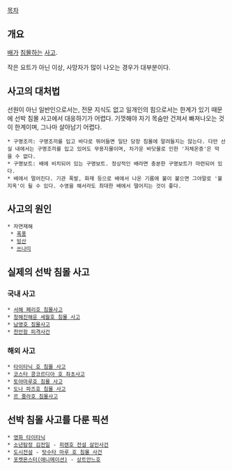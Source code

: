 [[목차]]
== 개요 ==
[[배]]가 [[침몰]]하는 [[사고]].

작은 요트가 아닌 이상, 사망자가 많이 나오는 경우가 대부분이다.

== 사고의 대처법 ==
선원이 아닌 일반인으로서는, 전문 지식도 없고 일개인의 힘으로서는 한계가 있기 때문에 선박 침몰 사고에서 대응하기가 어렵다. 기껏해야 자기 목숨만 건져서 빠져나오는 것이 한계이며, 그나마 살아남기 어렵다.

 * 구명조끼: 구명조끼를 입고 바다로 뛰어들면 일단 당장 침몰에 말려들지는 않는다. 다만 선실 내에서는 구명조끼를 입고 있어도 무용지물이며, 차가운 바닷물로 인한 '저체온증'은 막을 수 없다.
 * 구명보트: 배에 비치되어 있는 구명보트. 정상적인 배라면 충분한 구명보트가 마련되어 있다.
 * 배에서 멀어진다. 기관 폭발, 화재 등으로 배에서 나온 기름에 불이 붙으면 그야말로 '불지옥'이 될 수 있다. 수영을 해서라도 최대한 배에서 떨어지는 것이 좋다.

== 사고의 원인 ==
 * 자연재해
  * [[폭풍]]
  * [[빙산]]
  * [[쓰나미]]

== 실제의 선박 침몰 사고 ==
=== 국내 사고 ===
 * [[서해 페리호 침몰사고]]
 * [[청해진해운 세월호 침몰 사고]]
 * [[남영호 침몰사고]] 
 * [[천안함 피격사건]]

=== 해외 사고 ===
 * [[타이타닉|타이타닉 호 침몰 사고]]
 * [[코스타 콩코르디아 호 좌초사고]]
 * [[토야마루|토야마루호 침몰 사고]]
 * [[도나 파즈호 침몰 사고]]
 * [[르 줄라호 침몰사고]]

== 선박 침몰 사고를 다룬 픽션 ==
 * [[타이타닉(영화)|영화 타이타닉]]
 * [[소년탐정 김전일]] - [[히렌호 전설 살인사건]]
 * [[도시전설]] - [[탓수타 마루 호 침몰 사건]]
 * [[포켓몬스터(애니메이션)]] - [[상트안느호]]
